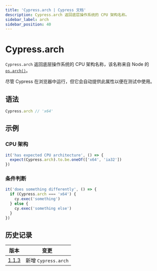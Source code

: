 ```yaml
---
title: 'Cypress.arch | Cypress 文档'
description: Cypress.arch 返回底层操作系统的 CPU 架构名称。
sidebar_label: arch
sidebar_position: 40
---
```


<ProductHeading product="app" />

# Cypress.arch

`Cypress.arch` 返回底层操作系统的 CPU 架构名称，该名称来自 Node 的 [`os.arch()`](https://nodejs.org/api/os.html#os_os_arch)。

尽管 Cypress 在浏览器中运行，但它会自动提供此属性以便在测试中使用。

## 语法

```javascript
Cypress.arch // 'x64'
```

## 示例

### CPU 架构

```javascript
it('has expected CPU architecture', () => {
  expect(Cypress.arch).to.be.oneOf(['x64', 'ia32'])
})
```

### 条件判断

```javascript
it('does something differently', () => {
  if (Cypress.arch === 'x64') {
    cy.exec('something')
  } else {
    cy.exec('something else')
  }
})
```

## 历史记录

| 版本                                  | 变更                 |
| ---------------------------------------- | -------------------- |
| [1.1.3](/app/references/changelog#1-1-3) | 新增 `Cypress.arch` |